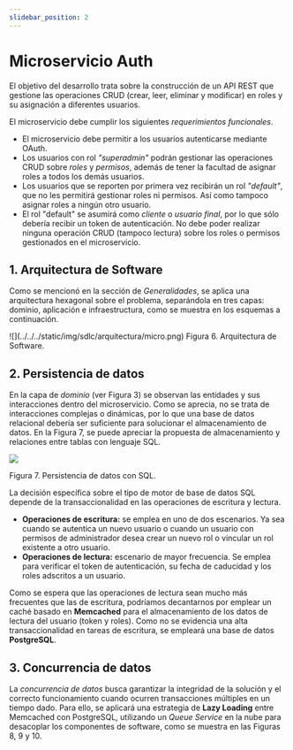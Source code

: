 ```yaml
---
slidebar_position: 2
---
```


# Microservicio Auth

El objetivo del desarrollo trata sobre la construcción de un API REST que gestione las operaciones CRUD (crear, leer, eliminar y modificar) en roles y su asignación a diferentes usuarios. 

El microservicio debe cumplir los siguientes _requerimientos funcionales_.

* El microservicio debe permitir a los usuarios autenticarse mediante OAuth.
* Los usuarios con rol _"superadmin"_ podrán gestionar las operaciones CRUD sobre _roles_ y _permisos_, además de tener la facultad de asignar roles a todos los demás usuarios.
* Los usuarios que se reporten por primera vez recibirán un rol _"default"_, que no les permitirá gestionar roles ni permisos. Así como tampoco asignar roles a ningún otro usuario.
* El rol "default" se asumirá como _cliente_ o _usuario final_, por lo que sólo debería recibir un token de autenticación. No debe poder realizar ninguna operación CRUD (tampoco lectura) sobre los roles o permisos gestionados en el microservicio.


## 1. Arquitectura de Software

Como se mencionó en la sección de _Generalidades_, se aplica una arquitectura hexagonal sobre el problema, separándola en tres capas: dominio, aplicación e infraestructura, como se muestra en los esquemas a continuación. 


<Tabs>
    <TabItem value="dominio" label="Domain" default>
        <Dominio />
    </TabItem>
    <TabItem value="aplicacion" label="Application">
        <Aplicacion />
    </TabItem>
    <TabItem value="infraestructura" label="Infraestructure">
        <Infra />
    </TabItem>
    <TabItem value="total" label="Arquitectura Final">
        ![](../../../static/img/sdlc/arquitectura/micro.png)
        Figura 6. Arquitectura de Software.
    </TabItem>
</Tabs>


## 2. Persistencia de datos

En la capa de _dominio_ (ver Figura 3) se observan las entidades y sus interacciones dentro del microservicio. Como se aprecia, no se trata de interacciones complejas o dinámicas, por lo que una base de datos relacional debería ser suficiente para solucionar el almacenamiento de datos. En la Figura 7, se puede apreciar la propuesta de almacenamiento y relaciones entre tablas con lenguaje SQL.

![](../../../static/img/sdlc/arquitectura/persistencia.png)

Figura 7. Persistencia de datos con SQL.

La decisión específica sobre el tipo de motor de base de datos SQL depende de la transaccionalidad en las operaciones de escritura y lectura. 

* __Operaciones de escritura:__ se emplea en uno de dos escenarios. Ya sea cuando se autentica un nuevo usuario o cuando un usuario con permisos de administrador desea crear un nuevo rol o vincular un rol existente a otro usuario.
* __Operaciones de lectura:__ escenario de mayor frecuencia. Se emplea para verificar el token de autenticación, su fecha de caducidad y los roles adscritos a un usuario.

Como se espera que las operaciones de lectura sean mucho más frecuentes que las de escritura, podríamos decantarnos por emplear un caché basado en __Memcached__ para el almacenamiento de los datos de lectura del usuario (token y roles). Como no se evidencia una alta transaccionalidad en tareas de escritura, se empleará una base de datos __PostgreSQL__.

## 3. Concurrencia de datos

La _concurrencia de datos_ busca garantizar la integridad de la solución y el correcto funcionamiento cuando ocurren transacciones múltiples en un tiempo dado. Para ello, se aplicará una estrategia de __Lazy Loading__ entre Memcached con PostgreSQL, utilizando un _Queue Service_ en la nube para desacoplar los componentes de software, como se muestra en las Figuras 8, 9 y 10.


<Tabs>
    <TabItem value="hit" label="Cache Hit: Success" default>
        <Hit />
    </TabItem>
    <TabItem value="miss1" label="Cache Hit: Expired Token">
        <Miss1 />
    </TabItem>
    <TabItem value="miss3" label="Cache Hit: Different Tokens">
        <Miss3 />
    </TabItem>
    <TabItem value="miss2" label="Cache Miss: New User">
        <Miss2 />
    </TabItem>
</Tabs>


